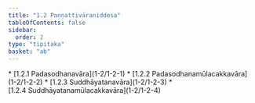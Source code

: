 ```yaml
---
title: "1.2 Paṇṇattivāraniddesa"
tableOfContents: false
sidebar:
  order: 2
type: "tipitaka"
basket: "ab"
---
```



<DynamicBreadcrumb />



<TableOfContents>
* [1.2.1 Padasodhanavāra](1-2/1-2-1)
* [1.2.2 Padasodhanamūlacakkavāra](1-2/1-2-2)
* [1.2.3 Suddhāyatanavāra](1-2/1-2-3)
* [1.2.4 Suddhāyatanamūlacakkavāra](1-2/1-2-4)
</TableOfContents>